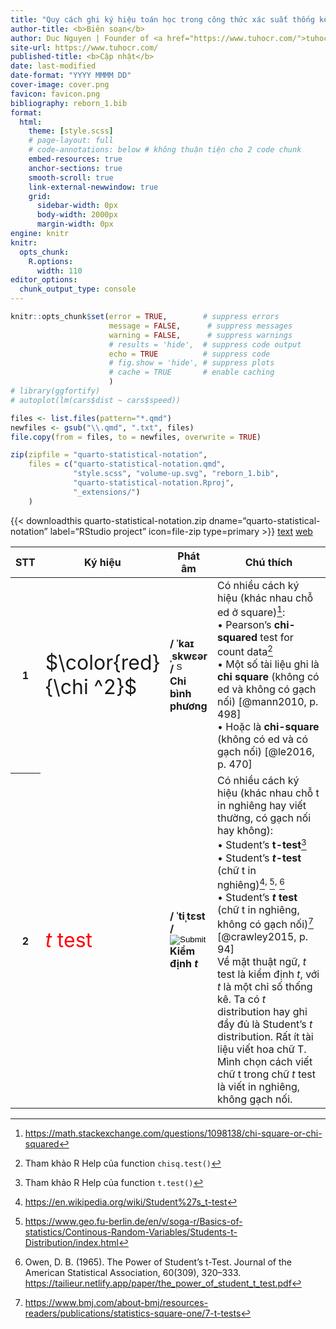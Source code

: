 ```yaml
---
title: "Quy cách ghi ký hiệu toán học trong công thức xác suất thống kê"
author-title: <b>Biên soạn</b>
author: Duc Nguyen | Founder of <a href="https://www.tuhocr.com/">tuhocr.com</a>
site-url: https://www.tuhocr.com/
published-title: <b>Cập nhật</b> 
date: last-modified
date-format: "YYYY MMMM DD"
cover-image: cover.png
favicon: favicon.png
bibliography: reborn_1.bib
format:
  html:
    theme: [style.scss]
    # page-layout: full
    # code-annotations: below # không thuận tiện cho 2 code chunk
    embed-resources: true
    anchor-sections: true
    smooth-scroll: true
    link-external-newwindow: true
    grid:
      sidebar-width: 0px
      body-width: 2000px
      margin-width: 0px
engine: knitr
knitr:
  opts_chunk:
    R.options:
      width: 110
editor_options: 
  chunk_output_type: console
---
```


```r
knitr::opts_chunk$set(error = TRUE,        # suppress errors
                      message = FALSE,      # suppress messages
                      warning = FALSE,      # suppress warnings
                      # results = 'hide',  # suppress code output
                      echo = TRUE          # suppress code
                      # fig.show = 'hide', # suppress plots
                      # cache = TRUE       # enable caching
                      )        
# library(ggfortify)
# autoplot(lm(cars$dist ~ cars$speed))

files <- list.files(pattern="*.qmd")
newfiles <- gsub("\\.qmd", ".txt", files)
file.copy(from = files, to = newfiles, overwrite = TRUE)

zip(zipfile = "quarto-statistical-notation", 
    files = c("quarto-statistical-notation.qmd", 
              "style.scss", "volume-up.svg", "reborn_1.bib",
              "quarto-statistical-notation.Rproj", 
              "_extensions/")
    )
```

<!-- https://github.com/shafayetShafee/downloadthis -->

<!-- https://icons.getbootstrap.com/?q=file -->

{{< downloadthis quarto-statistical-notation.zip dname="quarto-statistical-notation" label="RStudio project" icon=file-zip type=primary >}} <a href="https://applyr.netlify.app/codebase/quarto-statistical-notation/quarto-statistical-notation.txt" target="_blank" class="btn btn-success" role="button"> <i class="bi bi-file-code"></i> text</a> <a href="https://applyr.netlify.app/codebase/quarto-statistical-notation/quarto-statistical-notation.html" target="_blank" class="btn btn-danger" role="button"> <i class="bi bi-filetype-html"></i> web</a> ‍ ‍ ‍ 

<!-- [**Để phóng lớn hình ảnh, bạn right-click vào hình chọn *Open image in new tab*.**]{style="color:#006600"} -->

<!-- https://quarto.org/docs/authoring/tables.html -->

```{=html}
<script>function chi_squared(){
  var music = new Audio('https://static.sfdict.com/audio/C04/C0417200.mp3');
  music.play();
  }</script>

<script>function t_test(){
  var music = new Audio('https://static.sfdict.com/audio/NEW2016/ttest_010.mp3');
  music.play();
  }</script>  
```

<table class="table table-striped table-bordered table-hover table-sm">
  <!-- <caption>List of users</caption> -->
  <!-- multiple class thì cách nhau bằng space -->
  <thead>
    <tr class="bg-primary text-center align-middle"> 
      <th style="width: 5%">STT</th>
      <th style="width: 10%">Ký hiệu</th>
      <th style="width: 10%">Phát âm</th>
      <th style="width: 75%">Chú thích</th>
    </tr>
  </thead>
  <tbody class="text-center align-middle">
    <tr>
      <th>1</th>
      <td><div style="font-size: 200%;">$\color{red}{\chi ^2}$</div></td>
      <td>**/ ˈkaɪˌskwɛər /** <input type="image" src="volume-up.svg" style="height:16px; width:16px" onclick="chi_squared()" /> 
      <br>**Chi bình phương**</td>
      <td class="text-start">Có nhiều cách ký hiệu (khác nhau chỗ ed ở square)[^1]: 
      <br>• Pearson's **chi-squared** test for count data[^2]
      <br>• Một số tài liệu ghi là **chi square** (không có ed và không có gạch nối) [@mann2010, p. 498]
      <br>• Hoặc là **chi-square** (không có ed và có gạch nối) [@le2016, p. 470]</td>
    </tr>
      <tr>
      <th>2</th>
      <td><div style="font-size: 200%; color: red;">*t* test</div></td>
      <td>**/ ˈtiˌtɛst /** <input type="image" src="volume-up.svg" onclick="t_test()" /> 
      <br>**Kiểm định *t***</td>
      <td class="text-start">Có nhiều cách ký hiệu (khác nhau chỗ t in nghiêng hay viết thường, có gạch nối hay không): 
      <br> • Student's **t-test**[^3]
      <br> • Student's ***t*-test** (chữ t in nghiêng)[^4]^,&nbsp;^[^5]^,&nbsp;^[^7]
      <br> • Student's ***t* test** (chữ t in nghiêng, không có gạch nối)[^6] [@crawley2015, p. 94]
      <br> Về mặt thuật ngữ, *t* test là kiểm định *t*, với *t* là một chỉ số thống kê. Ta có *t* distribution hay ghi đầy đủ là Student's *t* distribution. Rất ít tài liệu viết hoa chữ T. 
      <br>Mình chọn cách viết chữ t trong chữ *t* test là viết in nghiêng, không gạch nối.</td>
    </tr>
  </tbody>
</table>

[^1]: <https://math.stackexchange.com/questions/1098138/chi-square-or-chi-squared>

[^2]: Tham khảo R Help của function `chisq.test()`

[^3]: Tham khảo R Help của function `t.test()`

[^4]: <https://en.wikipedia.org/wiki/Student%27s_t-test>

[^5]: <https://www.geo.fu-berlin.de/en/v/soga-r/Basics-of-statistics/Continous-Random-Variables/Students-t-Distribution/index.html>

[^6]: <https://www.bmj.com/about-bmj/resources-readers/publications/statistics-square-one/7-t-tests>

[^7]: Owen, D. B. (1965). The Power of Student’s t-Test. Journal of the American Statistical Association, 60(309), 320–333. <https://tailieur.netlify.app/paper/the_power_of_student_t_test.pdf>



















